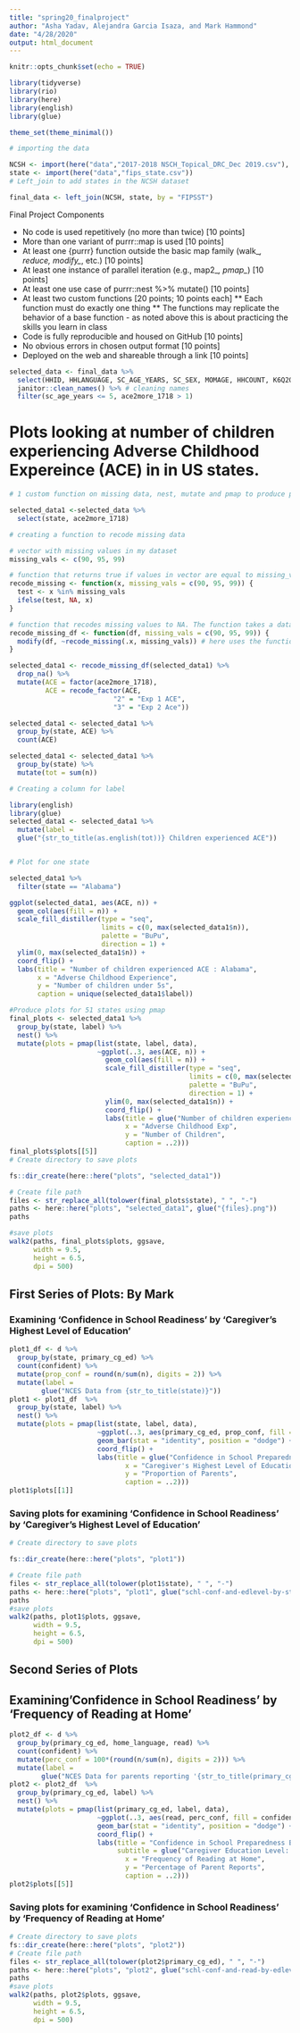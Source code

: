 ```yaml
---
title: "spring20_finalproject"
author: "Asha Yadav, Alejandra Garcia Isaza, and Mark Hammond"
date: "4/28/2020"
output: html_document
---
```


```r
knitr::opts_chunk$set(echo = TRUE)

library(tidyverse)
library(rio)
library(here)
library(english)
library(glue)

theme_set(theme_minimal())

```

```r
# importing the data

NCSH <- import(here("data","2017-2018 NSCH_Topical_DRC_Dec 2019.csv"), setclass = "tbl_df")
state <- import(here("data","fips_state.csv"))
# Left_join to add states in the NCSH dataset

final_data <- left_join(NCSH, state, by = "FIPSST")


```


Final Project Components

* No code is used repetitively (no more than twice) [10 points]
* More than one variant of purrr::map is used [10 points]
* At least one {purrr} function outside the basic map family (walk_*, reduce, modify_*, etc.) [10 points]
* At least one instance of parallel iteration (e.g., map2_*, pmap_*) [10 points]
* At least one use case of purrr::nest %>% mutate() [10 points]
* At least two custom functions [20 points; 10 points each]
  ** Each function must do exactly one thing
  ** The functions may replicate the behavior of a base function - as noted above this is about practicing the skills you learn in class
* Code is fully reproducible and housed on GitHub [10 points]
* No obvious errors in chosen output format [10 points]
* Deployed on the web and shareable through a link [10 points]


```r

selected_data <- final_data %>%
  select(HHID, HHLANGUAGE, SC_AGE_YEARS, SC_SEX, MOMAGE, HHCOUNT, K6Q20, K11Q60, K11Q61, K11Q62, S9Q34, K10Q14, ACE1, ACE3, ACE4, ACE5, ACE6, ACE7, ACE8, ACE9, ACE10, RECOGABC, A1_GRADE, A2_GRADE, K6Q60_R, K6Q61_R, FOODSIT, K8Q30, CONFIDENT, povlev4_1718, AdultEduc_1718, WrkngPoor_1718, ACEct_1718, ACE2more_1718, State) %>%
  janitor::clean_names() %>% # cleaning names
  filter(sc_age_years <= 5, ace2more_1718 > 1)


```

# Plots looking at number of children experiencing Adverse Childhood Expereince (ACE) in  in US states. 

```r

# 1 custom function on missing data, nest, mutate and pmap to produce plot for 51 states (by Asha)

selected_data1 <-selected_data %>%
  select(state, ace2more_1718)

# creating a function to recode missing data

# vector with missing values in my dataset
missing_vals <- c(90, 95, 99)

# function that returns true if values in vector are equal to missing_vals. The function takes a vector x, and specified values of missing data
recode_missing <- function(x, missing_vals = c(90, 95, 99)) {
  test <- x %in% missing_vals
  ifelse(test, NA, x)
}

# function that recodes missing values to NA. The function takes a dataframe with variables with missing data, and specified values of missing data
recode_missing_df <- function(df, missing_vals = c(90, 95, 99)) {
  modify(df, ~recode_missing(.x, missing_vals)) # here uses the function created above
}

selected_data1 <- recode_missing_df(selected_data1) %>%
  drop_na() %>%
  mutate(ACE = factor(ace2more_1718),
         ACE = recode_factor(ACE,
                          "2" = "Exp 1 ACE",
                          "3" = "Exp 2 Ace"))

selected_data1 <- selected_data1 %>%
  group_by(state, ACE) %>%
  count(ACE)

selected_data1 <- selected_data1 %>%
  group_by(state) %>%
  mutate(tot = sum(n))

# Creating a column for label

library(english)
library(glue)
selected_data1 <- selected_data1 %>%
  mutate(label =
  glue("{str_to_title(as.english(tot))} Children experienced ACE"))


# Plot for one state

selected_data1 %>%
  filter(state == "Alabama")

ggplot(selected_data1, aes(ACE, n)) +
  geom_col(aes(fill = n)) +
  scale_fill_distiller(type = "seq",
                       limits = c(0, max(selected_data1$n)),
                       palette = "BuPu",
                       direction = 1) +
  ylim(0, max(selected_data1$n)) +
  coord_flip() +
  labs(title = "Number of children experienced ACE : Alabama",
       x = "Adverse Childhood Experience",
       y = "Number of children under 5s",
       caption = unique(selected_data1$label))

#Produce plots for 51 states using pmap
final_plots <- selected_data1 %>%
  group_by(state, label) %>%
  nest() %>%
  mutate(plots = pmap(list(state, label, data),
                      ~ggplot(..3, aes(ACE, n)) +
                        geom_col(aes(fill = n)) +
                        scale_fill_distiller(type = "seq",
                                             limits = c(0, max(selected_data1$n)),
                                             palette = "BuPu",
                                             direction = 1) +
                        ylim(0, max(selected_data1$n)) +
                        coord_flip() +
                        labs(title = glue("Number of children experienced ACE : {..1}"),
                             x = "Adverse Childhood Exp",
                             y = "Number of Children",
                             caption = ..2)))
final_plots$plots[[5]]
# Create directory to save plots

fs::dir_create(here::here("plots", "selected_data1"))

# Create file path
files <- str_replace_all(tolower(final_plots$state), " ", "-")
paths <- here::here("plots", "selected_data1", glue("{files}.png"))
paths

#save plots
walk2(paths, final_plots$plots, ggsave,
      width = 9.5, 
      height = 6.5,
      dpi = 500)

```


## First Series of Plots: By Mark
### Examining 'Confidence in School Readiness' by 'Caregiver's Highest Level of Education'

```r
plot1_df <- d %>%
  group_by(state, primary_cg_ed) %>%
  count(confident) %>% 
  mutate(prop_conf = round(n/sum(n), digits = 2)) %>%  
  mutate(label =
        glue("NCES Data from {str_to_title(state)}"))
plot1 <- plot1_df  %>%
  group_by(state, label) %>%
  nest() %>%
  mutate(plots = pmap(list(state, label, data),
                      ~ggplot(..3, aes(primary_cg_ed, prop_conf, fill = confident)) +
                      geom_bar(stat = "identity", position = "dodge") +
                      coord_flip() +
                      labs(title = glue("Confidence in School Preparedness Between \nLevels of Caregiver Education: {..1}"),
                             x = "Caregiver's Highest Level of Education",
                             y = "Proportion of Parents",
                             caption = ..2)))
plot1$plots[[1]]

```

### Saving plots for examining 'Confidence in School Readiness' by 'Caregiver's Highest Level of Education'

```r
# Create directory to save plots

fs::dir_create(here::here("plots", "plot1"))

# Create file path
files <- str_replace_all(tolower(plot1$state), " ", "-")
paths <- here::here("plots", "plot1", glue("schl-conf-and-edlevel-by-state_{files}.png"))
paths
#save plots
walk2(paths, plot1$plots, ggsave,
      width = 9.5, 
      height = 6.5,
      dpi = 500)

```

## Second Series of Plots
## Examining'Confidence in School Readiness' by 'Frequency of Reading at Home'

```r

plot2_df <- d %>%
  group_by(primary_cg_ed, home_language, read) %>%
  count(confident) %>% 
  mutate(perc_conf = 100*(round(n/sum(n), digits = 2))) %>%
  mutate(label =
        glue("NCES Data for parents reporting '{str_to_title(primary_cg_ed)}'"))
plot2 <- plot2_df  %>%
  group_by(primary_cg_ed, label) %>%
  nest() %>%
  mutate(plots = pmap(list(primary_cg_ed, label, data),
                      ~ggplot(..3, aes(read, perc_conf, fill = confident)) +
                      geom_bar(stat = "identity", position = "dodge") +
                      coord_flip() +
                      labs(title = "Confidence in School Preparedness Between \nLevels Frequency of Reading at Home",
                           subtitle = glue("Caregiver Education Level: '{..1}'"),
                             x = "Frequency of Reading at Home",
                             y = "Percentage of Parent Reports",
                             caption = ..2)))
plot2$plots[[5]]

```

### Saving plots for examining 'Confidence in School Readiness' by 'Frequency of Reading at Home'

```r
# Create directory to save plots
fs::dir_create(here::here("plots", "plot2"))
# Create file path
files <- str_replace_all(tolower(plot2$primary_cg_ed), " ", "-")
paths <- here::here("plots", "plot2", glue("schl-conf-and-read-by-edlevel_{files}.png"))
paths
#save plots
walk2(paths, plot2$plots, ggsave,
      width = 9.5, 
      height = 6.5,
      dpi = 500)
```

                                                                                                                                                                                                                                                                                                                                                                                                                                                                                                                                                                                                                                                                                                                                                                                                                                                                                                                                                                                                                                                                                                                                                                                                                                                                                                                                                                                                                                                                                                                                                                                                                                                                                                                                                                                                                                                                                                                                                                                                                                                                                                                                                                                                                                                                                                                                                                                                                                                                                                                                                                                                                                                                                                           
